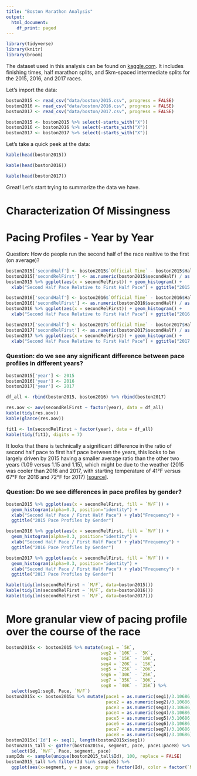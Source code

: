 ```yaml
---
title: "Boston Marathon Analysis"
output:
  html_document:
    df_print: paged
---
```


```r
library(tidyverse)
library(knitr)
library(broom)
```  
The dataset used in this analysis can be found on [kaggle.com](https://www.kaggle.com/rojour/boston-results). It includes finishing times, half marathon splits, and 5km-spaced intermediate splits for the 2015, 2016, and 2017 races.

Let's import the data:

```r
boston2015 <- read_csv("data/boston/2015.csv", progress = FALSE)
boston2016 <- read_csv("data/boston/2016.csv", progress = FALSE)
boston2017 <- read_csv("data/boston/2017.csv", progress = FALSE)

boston2015 <- boston2015 %>% select(-starts_with("X"))
boston2016 <- boston2016 %>% select(-starts_with("X"))
boston2017 <- boston2017 %>% select(-starts_with("X"))
```

Let's take a quick peek at the data:

```r
kable(head(boston2015))
```
```r
kable(head(boston2016))
```
```r
kable(head(boston2017))
```

Great! Let's start trying to summarize the data we have.

# Characterization Of Missingness

# Pacing Profiles - Year by Year

Question: How do people run the second half of the race realtive to the first (on average)?

```r
boston2015['secondHalf'] <- boston2015$`Official Time` - boston2015$Half
boston2015['secondRelFirst'] <- as.numeric(boston2015$secondHalf) / as.numeric(boston2015$Half)
boston2015 %>% ggplot(aes(x = secondRelFirst)) + geom_histogram() + 
  xlab("Second Half Pace Relative to First Half Pace") + ggtitle("2015 Boston Marathon")
```

```r
boston2016['secondHalf'] <- boston2016$`Official Time` - boston2016$Half
boston2016['secondRelFirst'] <- as.numeric(boston2016$secondHalf) / as.numeric(boston2016$Half)
boston2016 %>% ggplot(aes(x = secondRelFirst)) + geom_histogram() + 
  xlab("Second Half Pace Relative to First Half Pace") + ggtitle("2016 Boston Marathon")
```

```r
boston2017['secondHalf'] <- boston2017$`Official Time` - boston2017$Half
boston2017['secondRelFirst'] <- as.numeric(boston2017$secondHalf) / as.numeric(boston2017$Half)
boston2017 %>% ggplot(aes(x = secondRelFirst)) + geom_histogram() + 
  xlab("Second Half Pace Relative to First Half Pace") + ggtitle("2017 Boston Marathon")
```

### Question: do we see any significant difference between pace profiles in different years?

```r
boston2015['year'] <- 2015
boston2016['year'] <- 2016
boston2017['year'] <- 2017

df_all <- rbind(boston2015, boston2016) %>% rbind(boston2017)

res.aov <- aov(secondRelFirst ~ factor(year), data = df_all)
kable(tidy(res.aov))
kable(glance(res.aov))

fit1 <- lm(secondRelFirst ~ factor(year), data = df_all)
kable(tidy(fit1), digits = 7)
```

It looks that there is technically a significant difference in the ratio of second half pace to first half pace between the years, this looks to be largely driven by 2015 having a smaller average ratio than the other two years (1.09 versus 1.15 and 1.15), which might be due to the weather (2015 was cooler than 2016 and 2017, with starting temperature of 41°F versus 67°F for 2016 and 72°F for 2017) [[source](http://findmymarathon.com/weather-detail.php?zname=Boston%20Marathon&year=)].

### Question: Do we see differences in pace profiles by gender?

```r
boston2015 %>% ggplot(aes(x = secondRelFirst, fill = `M/F`)) + 
  geom_histogram(alpha=0.3, position="identity") +
  xlab("Second Half Pace / First Half Pace") + ylab("Frequency") +
  ggtitle("2015 Pace Profiles by Gender")
```

```r
boston2016 %>% ggplot(aes(x = secondRelFirst, fill = `M/F`)) + 
  geom_histogram(alpha=0.3, position="identity") +
  xlab("Second Half Pace / First Half Pace") + ylab("Frequency") +
  ggtitle("2016 Pace Profiles by Gender")
```

```r
boston2017 %>% ggplot(aes(x = secondRelFirst, fill = `M/F`)) + 
  geom_histogram(alpha=0.3, position="identity") +
  xlab("Second Half Pace / First Half Pace") + ylab("Frequency") +
  ggtitle("2017 Pace Profiles by Gender")
```

```r
kable(tidy(lm(secondRelFirst ~ `M/F`, data=boston2015)))
kable(tidy(lm(secondRelFirst ~ `M/F`, data=boston2016)))
kable(tidy(lm(secondRelFirst ~ `M/F`, data=boston2017)))
```

# More granular view of pacing profile over the course of the race

```r
boston2015x <- boston2015 %>% mutate(seg1 = `5K`,
                                    seg2 = `10K` - `5K`,
                                    seg3 = `15K` - `10K`,
                                    seg4 = `20K` - `15K`,
                                    seg5 = `25K` - `20K`,
                                    seg6 = `30K` - `25K`,
                                    seg7 = `35K` - `30K`,
                                    seg8 = `40K` - `35K`) %>%
  select(seg1:seg8, Pace, `M/F`)
boston2015x <- boston2015x %>% mutate(pace1 = as.numeric(seg1)/3.10686,
                                      pace2 = as.numeric(seg2)/3.10686,
                                      pace3 = as.numeric(seg3)/3.10686,
                                      pace4 = as.numeric(seg4)/3.10686,
                                      pace5 = as.numeric(seg5)/3.10686,
                                      pace6 = as.numeric(seg6)/3.10686,
                                      pace7 = as.numeric(seg7)/3.10686,
                                      pace8 = as.numeric(seg8)/3.10686)
boston2015x['Id'] <- seq(1, length(boston2015x$seg1))
boston2015_tall <- gather(boston2015x, segment, pace, pace1:pace8) %>% 
  select(Id, `M/F`, Pace, segment, pace)
sampIds <- sample(unique(boston2015_tall$Id), 100, replace = FALSE)
boston2015_tall %>% filter(Id %in% sampIds) %>% 
  ggplot(aes(x=segment, y = pace, group = factor(Id), color = factor(`M/F`))) + geom_line()
```

